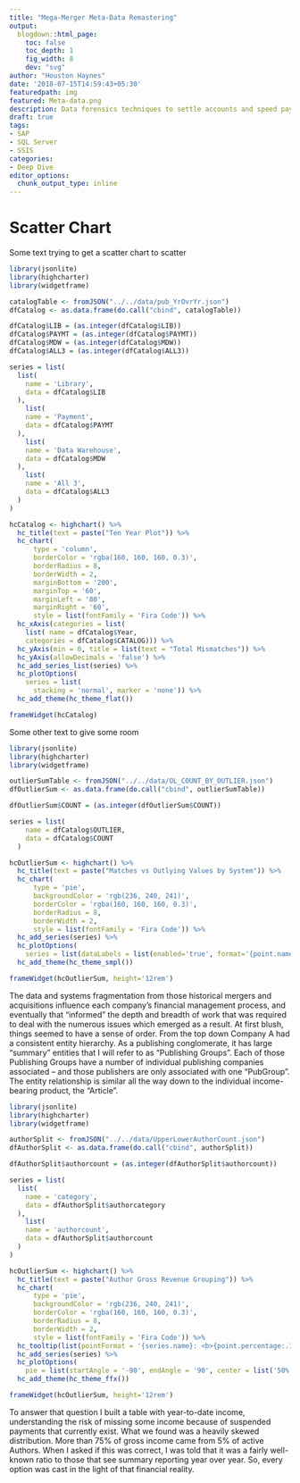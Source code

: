 ```yaml
---
title: "Mega-Merger Meta-Data Remastering"
output:
  blogdown::html_page:
    toc: false
    toc_depth: 1
    fig_width: 8
    dev: "svg"
author: "Houston Haynes"
date: '2018-07-15T14:59:43+05:30'
featuredpath: img
featured: Meta-data.png
description: Data forensics techniques to settle accounts and speed pay outs to authors
draft: true
tags:
- SAP
- SQL Server
- SSIS
categories: 
- Deep Dive
editor_options: 
  chunk_output_type: inline
---
```


# Scatter Chart

Some text trying to get a scatter chart to scatter
```r
library(jsonlite)
library(highcharter)
library(widgetframe)

catalogTable <- fromJSON("../../data/pub_YrOvrYr.json")
dfCatalog <- as.data.frame(do.call("cbind", catalogTable))

dfCatalog$LIB = (as.integer(dfCatalog$LIB))
dfCatalog$PAYMT = (as.integer(dfCatalog$PAYMT))
dfCatalog$MDW = (as.integer(dfCatalog$MDW))
dfCatalog$ALL3 = (as.integer(dfCatalog$ALL3))

series = list(
  list(
    name = 'Library',
    data = dfCatalog$LIB
  ),
    list(
    name = 'Payment',
    data = dfCatalog$PAYMT
  ),
    list(
    name = 'Data Warehouse',
    data = dfCatalog$MDW
  ),
    list(
    name = 'All 3',
    data = dfCatalog$ALL3
  )
)

hcCatalog <- highchart() %>%
  hc_title(text = paste("Ten Year Plot")) %>% 
  hc_chart(
      type = 'column',
      borderColor = 'rgba(160, 160, 160, 0.3)',
      borderRadius = 8,
      borderWidth = 2,
      marginBottom = '200',
      marginTop = '60',
      marginLeft = '80',
      marginRight = '60',
      style = list(fontFamily = 'Fira Code')) %>%
  hc_xAxis(categories = list(
    list( name = dfCatalog$Year,
    categories = dfCatalog$CATALOG))) %>%  
  hc_yAxis(min = 0, title = list(text = "Total Mismatches")) %>%
  hc_yAxis(allowDecimals = 'false') %>%
  hc_add_series_list(series) %>%
  hc_plotOptions(
    series = list(
      stacking = 'normal', marker = 'none')) %>% 
  hc_add_theme(hc_theme_flat())

frameWidget(hcCatalog)
```

Some other text to give some room 

<div class="col-md-6 pt-3 pb-3 rounded float-left">

```r
library(jsonlite)
library(highcharter)
library(widgetframe)

outlierSumTable <- fromJSON("../../data/OL_COUNT_BY_OUTLIER.json")
dfOutlierSum <- as.data.frame(do.call("cbind", outlierSumTable))

dfOutlierSum$COUNT = (as.integer(dfOutlierSum$COUNT))

series = list(
    name = dfCatalog$OUTLIER,
    data = dfCatalog$COUNT
  )

hcOutlierSum <- highchart() %>%
  hc_title(text = paste("Matches vs Outlying Values by System")) %>% 
  hc_chart(
      type = 'pie',
      backgroundColor = 'rgb(236, 240, 241)',
      borderColor = 'rgba(160, 160, 160, 0.3)',
      borderRadius = 8,
      borderWidth = 2,
      style = list(fontFamily = 'Fira Code')) %>%
  hc_add_series(series) %>%
  hc_plotOptions(
    series = list(dataLabels = list(enabled='true', format='{point.name}: <b>{point.percentage:.1f}%</b>'))) %>% 
  hc_add_theme(hc_theme_smpl())

frameWidget(hcOutlierSum, height='12rem')
```
</div>

The data and systems fragmentation from those historical mergers and acquisitions influence each company’s financial management process, and eventually that “informed” the depth and breadth of work that was required to deal with the numerous issues which emerged as a result. At first blush, things seemed to have a sense of order. From the top down Company A had a consistent entity hierarchy. As a publishing conglomerate, it has large “summary” entities that I will refer to as “Publishing Groups”. Each of those Publishing Groups have a number of individual publishing companies associated – and those publishers are only associated with one “PubGroup”. The entity relationship is similar all the way down to the individual income-bearing product, the “Article”.

<div class="col-md-6 pt-3 pb-3 rounded float-right">

```r
library(jsonlite)
library(highcharter)
library(widgetframe)

authorSplit <- fromJSON("../../data/UpperLowerAuthorCount.json")
dfAuthorSplit <- as.data.frame(do.call("cbind", authorSplit))

dfAuthorSplit$authorcount = (as.integer(dfAuthorSplit$authorcount))

series = list(
  list(
    name = 'category',
    data = dfAuthorSplit$authorcategory
  ),
    list(
    name = 'authorcount',
    data = dfAuthorSplit$authorcount
  )
)

hcOutlierSum <- highchart() %>%
  hc_title(text = paste("Author Gross Revenue Grouping")) %>% 
  hc_chart(
      type = 'pie',
      backgroundColor = 'rgb(236, 240, 241)',
      borderColor = 'rgba(160, 160, 160, 0.3)',
      borderRadius = 8,
      borderWidth = 2,
      style = list(fontFamily = 'Fira Code')) %>%
  hc_tooltip(list(pointFormat = '{series.name}: <b>{point.percentage:.1f}%</b>')) %>%
  hc_add_series(series) %>%
  hc_plotOptions(
    pie = list(startAngle = '-90', endAngle = '90', center = list('50%', '75%'), size = '110%') %>% 
  hc_add_theme(hc_theme_ffx())

frameWidget(hcOutlierSum, height='12rem')
```
</div>
To answer that question I built a table with year-to-date income, understanding the risk of missing some income because of suspended payments that currently exist. What we found was a heavily skewed distribution. More than 75% of gross income came from 5% of active Authors. When I asked if this was correct, I was told that it was a fairly well-known ratio to those that see summary reporting year over year. So, every option was cast in the light of that financial reality.